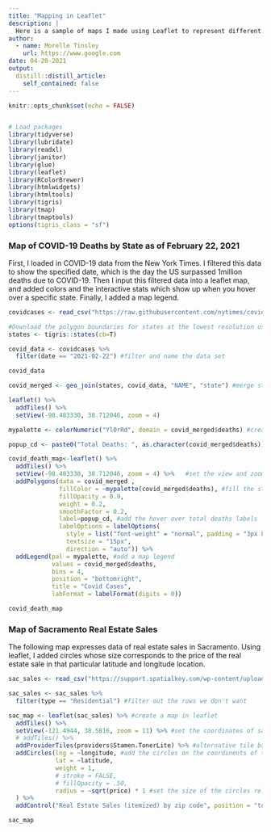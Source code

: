 ```yaml
---
title: "Mapping in Leaflet"
description: |
  Here is a sample of maps I made using Leaflet to represent different data sets in R.
author:
  - name: Morelle Tinsley
    url: https://www.google.com
date: 04-20-2021
output:
  distill::distill_article:
    self_contained: false
---
```


```r
knitr::opts_chunk$set(echo = FALSE)


# Load packages
library(tidyverse)
library(lubridate)
library(readxl)
library(janitor)
library(glue)
library(leaflet)
library(RColorBrewer)
library(htmlwidgets)
library(htmltools)
library(tigris)
library(tmap)
library(tmaptools)
options(tigris_class = "sf")
```

### Map of COVID-19 Deaths by State as of February 22, 2021

First, I loaded in COVID-19 data from the New York Times. I filtered this data to show the specified date, which is the day the US surpassed 1million deaths due to COVID-19. Then I input this filtered data into a leaflet map, and added colors and the interactive stats which show up when you hover over a specific state. Finally, I added a map legend.

```r
covidcases <- read_csv("https://raw.githubusercontent.com/nytimes/covid-19-data/master/us-states.csv")
```

```r
#Download the polygon boundaries for states at the lowest resolution using tigris package
states <- tigris::states(cb=T)
```

```r
covid_data <- covidcases %>% 
  filter(date == "2021-02-22") #filter and name the data set

covid_data

covid_merged <- geo_join(states, covid_data, "NAME", "state") #merge states with covid data
```

```r
leaflet() %>%
  addTiles() %>%
  setView(-98.483330, 38.712046, zoom = 4) 

mypalette <- colorNumeric("YlOrRd", domain = covid_merged$deaths) #create a color palette for the map

popup_cd <- paste0("Total Deaths: ", as.character(covid_merged$deaths)) #make the hover over thingy

covid_death_map<-leaflet() %>%
  addTiles() %>%
  setView(-98.483330, 38.712046, zoom = 4) %>%   #set the view and zoom to show what you want to see (in our case the continental US)
  addPolygons(data = covid_merged , 
              fillColor = ~mypalette(covid_merged$deaths), #fill the states by darkening color=more deaths
              fillOpacity = 0.9, 
              weight = 0.2, 
              smoothFactor = 0.2,
              label=popup_cd, #add the hover over total deaths labels
              labelOptions = labelOptions(
                style = list("font-weight" = "normal", padding = "3px 8px"),
                textsize = "15px",
                direction = "auto")) %>%
  addLegend(pal = mypalette, #add a map legend
            values = covid_merged$deaths,
            bins = 4,
            position = "bottomright", 
            title = "Covid Cases", 
            labFormat = labelFormat(digits = 0))

covid_death_map
```

### Map of Sacramento Real Estate Sales

The following map expresses data of real estate sales in Sacramento. Using leaflet, I added circles whose size corresponds to the price of the real estate sale in that particular latitude and longitude location.

```r

sac_sales <- read_csv("https://support.spatialkey.com/wp-content/uploads/2021/02/Sacramentorealestatetransactions.csv")

sac_sales <- sac_sales %>% 
  filter(type == "Residential") #filter out the rows we don't want

sac_map <- leaflet(sac_sales) %>% #create a map in leaflet
  addTiles() %>%
  setView(-121.4944, 38.5816, zoom = 11) %>% #set the coordinates of sacramento and zoom accordingly
  # addTiles() %>%
  addProviderTiles(providers$Stamen.TonerLite) %>% #alternative tile background
  addCircles(lng = ~longitude, #add the circles on the coordinents of the sales
             lat = ~latitude, 
             weight = 1,
             # stroke = FALSE,
             # fillOpacity = .50,
             radius = ~sqrt(price) * 1 #set the size of the circles relative to the price of the sale
  ) %>%
  addControl("Real Estate Sales (itemized) by zip code", position = "topright") #add title

sac_map
```
